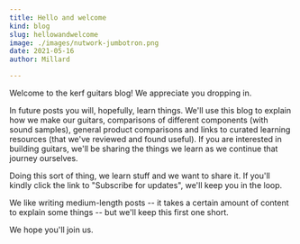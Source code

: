 ```yaml
---
title: Hello and welcome
kind: blog
slug: hellowandwelcome
image: ./images/nutwork-jumbotron.png
date: 2021-05-16
author: Millard

---
```


Welcome to the kerf guitars blog! We appreciate you dropping in.

In future posts you will, hopefully, learn things. We'll use this blog to explain how we make our guitars, comparisons of different components (with sound samples), general product comparisons and links to curated learning resources (that we've reviewed and found useful). If you are interested in building guitars, we'll be sharing the things we learn as we continue that journey ourselves.

Doing this sort of thing, we learn stuff and we want to share it. If you'll kindly click the link to "Subscribe for updates", we'll keep you in the loop.

We like writing medium-length posts -- it takes a certain amount of content to explain some things -- but we'll keep this first one short.

We hope you'll join us.